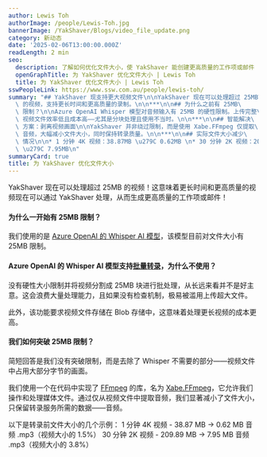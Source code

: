 ```yaml
---
author: Lewis Toh
authorImage: /people/Lewis-Toh.jpg
bannerImage: /YakShaver/Blogs/video_file_update.png
category: 新动态
date: '2025-02-06T13:00:00.000Z'
readLength: 2 min
seo:
  description: 了解如何优化文件大小，使 YakShaver 能创建更高质量的工作项或邮件
  openGraphTitle: 为 YakShaver 优化文件大小 | Lewis Toh
  title: 为 YakShaver 优化文件大小 | Lewis Toh
sswPeopleLink: https://www.ssw.com.au/people/lewis-toh/
summary: "## YakShaver 现支持更大视频文件\n\nYakShaver 现在可以处理超过 25MB\
  \ 的视频，支持更长时间和更高质量的录制。\n\n***\n\n## 为什么之前有 25MB\
  \ 限制？\n\nAzure OpenAI Whisper 模型对音频输入有 25MB 的硬性限制。上传完整\
  \ 视频文件效率低且成本高——尤其是分块处理且使用不当时。\n\n***\n\n## 智能解决\
  \ 方案：剥离视频画面\n\nYakShaver 并非绕过限制，而是使用 Xabe.FFmpeg 仅提取\
  \ 音频，大幅减小文件大小，同时保持转录质量。\n\n***\n\n## 实际文件大小减少\
  \ 情况\n\n* 1 分钟 4K 视频：38.87MB \u279C 0.62MB \n* 30 分钟 2K 视频：209.89MB\
  \ \u279C 7.95MB\n"
summaryCard: true
title: 为 YakShaver 优化文件大小
---
```

YakShaver 现在可以处理超过 25MB 的视频！这意味着更长时间和更高质量的视频现在可以通过 YakShaver 处理，从而生成更高质量的工作项或邮件！

#### 为什么一开始有 25MB 限制？

我们使用的是 [Azure OpenAI 的 Whisper AI 模型](https://learn.microsoft.com/en-us/azure/ai-services/speech-service/whisper-overview)，该模型目前对文件大小有 25MB 限制。

#### Azure OpenAI 的 Whisper AI 模型支持[批量转录](https://learn.microsoft.com/en-us/azure/ai-services/speech-service/batch-transcription)，为什么不使用？

没有硬性大小限制并将视频分割成 25MB 块进行批处理，从长远来看并不是好主意。这会浪费大量处理能力，且如果没有检查机制，极易被滥用上传超大文件。

此外，该功能要求视频文件存储在 Blob 存储中，这意味着处理更长视频的成本更高。

#### 我们如何突破 25MB 限制？

简短回答是我们没有突破限制，而是去除了 Whisper 不需要的部分——视频文件中占用大部分字节的画面。

我们使用一个在代码中实现了 [FFmpeg](https://ffmpeg.org/) 的库，名为 [Xabe.FFmpeg](https://ffmpeg.xabe.net/index.html)，它允许我们操作和处理媒体文件。通过仅从视频文件中提取音频，我们显著减小了文件大小，只保留转录服务所需的数据——音频。

以下是转录前文件大小的几个示例：
1 分钟 4K 视频 - 38.87 MB -> 0.62 MB 音频 .mp3（视频大小的 1.5%）
30 分钟 2K 视频 - 209.89 MB -> 7.95 MB 音频 .mp3（视频大小的 3.8%）